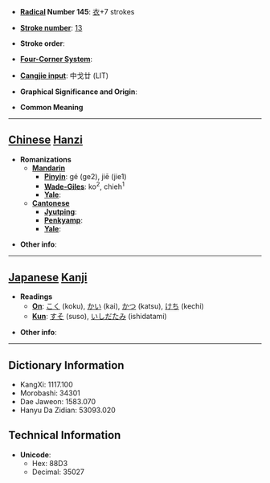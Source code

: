 * '''[[Wiktionary:Chinese radical index| Radical]] Number 145''': [[Wiktionary:Chinese radical index 衣|衣]]+7 strokes

* '''[[Wiktionary:Chinese total strokes index|Stroke number]]''': [[Wiktionary:Chinese total strokes index 13|13]]

* '''Stroke order''': 

* '''[[Wiktionary:Chinese four corner index|Four-Corner System]]''': 

* '''[[Wiktionary:Chinese Cangjie index|Cangjie input]]''': 中戈廿 (LIT)

* '''Graphical Significance and Origin''': 

* '''Common Meaning'''

----

== [[Chinese]] [[Hanzi]] ==

* '''Romanizations'''
** '''[[Mandarin]]'''
*** '''[[Pinyin]]''': gé (ge2), jiē (jie1)
*** '''[[Wade-Giles]]''': ko<sup>2</sup>, chieh<sup>1</sup>
*** '''[[Yale]]''': 
** '''[[Cantonese]]'''
*** '''[[Jyutping]]''':
*** '''[[Penkyamp]]''': 
*** '''[[Yale]]''': 

* '''Other info''': 

----

== [[Japanese]] [[Kanji]] ==

* '''Readings'''
** '''[[On]]''': [[こく]] (koku), [[かい]] (kai), [[かつ]] (katsu), [[けち]] (kechi)
** '''[[Kun]]''': [[すそ]] (suso), [[いしだたみ]] (ishidatami)

* '''Other info''':  

----

== Dictionary Information ==

* KangXi: 1117.100
* Morobashi: 34301
* Dae Jaweon: 1583.070
* Hanyu Da Zidian: 53093.020

== Technical Information ==

* '''Unicode''':
** Hex: 88D3
** Decimal: 35027